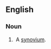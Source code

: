 ==English==

===Noun===
{{en-noun|?|head=[[vagina]] [[tendinis]]}}

# {{context|anatomy|lang=en}} A [[synovium]].